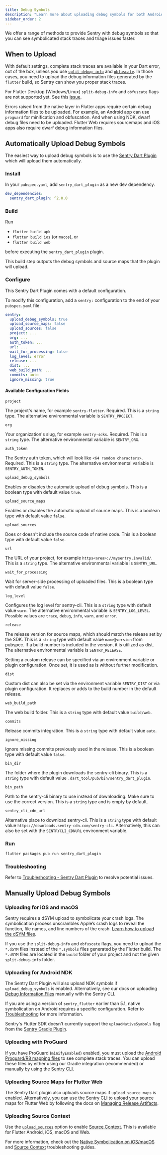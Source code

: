 ```yaml
---
title: Debug Symbols
description: "Learn more about uploading debug symbols for both Android, iOS/macOS, and Flutter Web."
sidebar_order: 2
---
```


We offer a range of methods to provide Sentry with debug symbols so that you can see symbolicated stack traces and triage issues faster.

## When to Upload

With default settings, complete stack traces are available in your Dart error, out of the box, unless you use [`split-debug-info`](https://flutter.dev/docs/perf/app-size#reducing-app-size) and [`obfuscate`](https://flutter.dev/docs/deployment/obfuscate). In those cases, you need to upload the debug information files generated by the `flutter` build, so Sentry can show you proper stack traces.

<Note>

For Flutter Desktop (Windows/Linux) `split-debug-info` and `obfuscate` flags are not supported yet. See this [issue](https://github.com/getsentry/sentry-dart/issues/433).

</Note>

Errors raised from the native layer in Flutter apps require certain debug information files to be uploaded. For example, an Android app can use `proguard` for minification and obfuscation. And when using NDK, dwarf debug files need to be uploaded. Flutter Web requires sourcemaps and iOS apps also require dwarf debug information files.

## Automatically Upload Debug Symbols

The easiest way to upload debug symbols is to use the [Sentry Dart Plugin](https://github.com/getsentry/sentry-dart-plugin) which will upload them automatically.

### Install

In your `pubspec.yaml`, add `sentry_dart_plugin` as a new dev dependency.

```yaml
dev_dependencies:
  sentry_dart_plugin: ^2.0.0
```

### Build

Run

- `flutter build apk`
- `flutter build ios` (or `macos`), or
- `flutter build web`

before executing the `sentry_dart_plugin` plugin.

This build step outputs the debug symbols and source maps that the plugin will upload.

### Configure

This Sentry Dart Plugin comes with a default configuration.

To modify this configuration, add a `sentry:` configuration to the end of your `pubspec.yaml` file:

```yaml
sentry:
  upload_debug_symbols: true
  upload_source_maps: false
  upload_sources: false
  project: ...
  org: ...
  auth_token: ...
  url: ...
  wait_for_processing: false
  log_level: error
  release: ...
  dist: ...
  web_build_path: ...
  commits: auto
  ignore_missing: true
```

#### Available Configuration Fields

`project`

The project's name, for example `sentry-flutter`. Required. This is a `string` type. The alternative environmental variable is `SENTRY_PROJECT`.

`org`

Your organization's slug, for example `sentry-sdks`. Required. This is a `string` type. The alternative environmental variable is `SENTRY_ORG`.

`auth_token`

The Sentry auth token, which will look like `<64 random characters>`. Required. This is a `string` type. The alternative environmental variable is `SENTRY_AUTH_TOKEN`.

`upload_debug_symbols`

Enables or disables the automatic upload of debug symbols. This is a boolean type with default value `true`.

`upload_source_maps`

Enables or disables the automatic upload of source maps. This is a boolean type with default value `false`.

`upload_sources`

Does or doesn't include the source code of native code. This is a boolean type with default value `false`.

`url`

The URL of your project, for example `https<area>://mysentry.invalid/`. This is a `string` type. The alternative environmental variable is `SENTRY_URL`.

`wait_for_processing`

Wait for server-side processing of uploaded files. This is a boolean type with default value `false`.

`log_level`

Configures the log level for sentry-cli. This is a `string` type with default value `warn`. The alternative environmental variable is `SENTRY_LOG_LEVEL`. Possible values are `trace`, `debug`, `info`, `warn`, and `error`.

`release`

The release version for source maps, which should match the release set by the SDK. This is a `string` type with default value `name@version` from pubspec. If a build number is included in the version, it is utilized as dist. The alternative environmental variable is `SENTRY_RELEASE`.

Setting a custom release can be specified via an environment variable or plugin configuration. Once set, it is used as is without further modification.

`dist`

Custom dist can also be set via the environment variable `SENTRY_DIST` or via plugin configuration. It replaces or adds to the build number in the default release.

`web_build_path`

The web build folder. This is a `string` type with default value `build/web`.

`commits`

Release commits integration. This is a `string` type with default value `auto`.

`ignore_missing`

Ignore missing commits previously used in the release. This is a boolean type with default value `false`.

`bin_dir`

The folder where the plugin downloads the sentry-cli binary. This is a `string` type with default value `.dart_tool/pub/bin/sentry_dart_plugin`.

`bin_path`

Path to the sentry-cli binary to use instead of downloading. Make sure to use the correct version. This is a `string` type and is empty by default.

`sentry_cli_cdn_url`

Alternative place to download sentry-cli. This is a `string` type with default value `https://downloads.sentry-cdn.com/sentry-cli`. Alternatively, this can also be set with the `SENTRYCLI_CDNURL` environment variable.

### Run

```bash
flutter packages pub run sentry_dart_plugin
```

### Troubleshooting

Refer to [Troubleshooting - Sentry Dart Plugin](/platforms/flutter/troubleshooting#sentry-dart-plugin) to resolve potential issues.

## Manually Upload Debug Symbols

### Uploading for iOS and macOS

Sentry requires a dSYM upload to symbolicate your crash logs. The symbolication process unscrambles Apple’s crash logs to reveal the function, file names, and line numbers of the crash. [Learn how to upload the dSYM files](/platforms/apple/dsym/).

If you use the `split-debug-info` and `obfuscate` flags, you need to upload the `*.dSYM` files instead of the `*.symbols` files generated by the Flutter build. The `*.dSYM` files are located in the `build` folder of your project and not the given `split-debug-info` folder.

### Uploading for Android NDK

The Sentry Dart Plugin will also upload NDK symbols if `upload_debug_symbols` is enabled. Alternatively, see our docs on uploading [Debug Information Files](/cli/dif/#uploading-files) manually with the Sentry CLI.

If you are using a version of `sentry_flutter` earlier than 5.1, native symbolication on Android requires a specific configuration. Refer to [Troubleshooting](/platforms/flutter/troubleshooting/#native-symbolication-on-android) for more information.

<Note>

Sentry's Flutter SDK doesn't currently support the `uploadNativeSymbols` flag from the [Sentry Gradle Plugin](/platforms/android/configuration/gradle/).

</Note>

### Uploading with ProGuard

If you have ProGuard (`minifyEnabled`) enabled, you must upload the [Android Proguard/R8 mapping files](/platforms/android/enhance-errors/proguard/) to see complete stack traces. You can upload these files by either using our Gradle integration (recommended) or manually by using the [Sentry CLI](/cli/dif/#proguard-mapping-upload).

### Uploading Source Maps for Flutter Web

The Sentry Dart plugin also uploads source maps if `upload_source_maps` is enabled. Alternatively, you can use the Sentry CLI to upload your source maps for Flutter Web by following the docs on [Managing Release Artifacts](/cli/releases/#managing-release-artifacts).

### Uploading Source Context

Use the [`upload_sources`](/platforms/flutter/upload-debug/#sentry-dart-plugin) option to enable [Source Context](/platforms/flutter/data-management/debug-files/source-context/). This is available for Flutter Android, iOS, macOS and Web.

For more information, check out the [Native Symbolication on iOS/macOS](/platforms/flutter/troubleshooting/#native-symbolication-on-iosmacos) and [Source Context](/platforms/flutter/troubleshooting/#source-context) troubleshooting guides.
